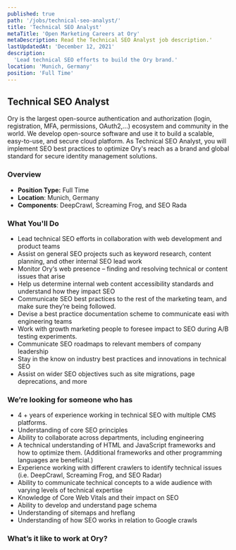 ```yaml
---
published: true
path: '/jobs/technical-seo-analyst/'
title: 'Technical SEO Analyst'
metaTitle: 'Open Marketing Careers at Ory'
metaDescription: Read the Technical SEO Analyst job description.'
lastUpdatedAt: 'December 12, 2021'
description:
  'Lead technical SEO efforts to build the Ory brand.'
location: 'Munich, Germany'
position: 'Full Time'
---
```



## Technical SEO Analyst

<About />

Ory is the largest open-source authentication and authorization (login, registration, MFA, permissions, OAuth2,...) ecosystem and community in the world. We
develop open-source software and use it to build a scalable, easy-to-use, and secure cloud platform. As Technical SEO Analyst, you will implement SEO best practices to optimize Ory's reach as a brand and global standard for secure identity management solutions. 

### Overview

- **Position Type:** Full Time
- **Location**: Munich, Germany
- **Components**: DeepCrawl, Screaming Frog, and SEO Rada

### What You'll Do

- Lead technical SEO efforts in collaboration with web development and product teams
- Assist on general SEO projects such as keyword research, content planning, and other internal SEO lead work
- Monitor Ory‘s web presence – finding and resolving technical or content issues that arise
- Help us determine internal web content accessibility standards and understand how they impact SEO
- Communicate SEO best practices to the rest of the marketing team, and make sure they’re being followed. 
- Devise a best practice documentation scheme to communicate easi with engineering teams
- Work with growth marketing people to foresee impact to SEO during A/B testing experiments. 
- Communicate SEO roadmaps to relevant members of company leadership
- Stay in the know on industry best practices and innovations in technical SEO
- Assist on wider SEO objectives such as site migrations, page deprecations, and more


### We’re looking for someone who has

- 4 + years of experience working in technical SEO with multiple CMS platforms.
- Understanding of core SEO principles
- Ability to collaborate across departments, including engineering
- A technical understanding of HTML and JavaScript frameworks and how to optimize them. (Additional frameworks and other programming languages are beneficial.)
- Experience working with different crawlers to identify technical issues (i.e. DeepCrawl, Screaming Frog, and SEO Radar)
- Ability to communicate technical concepts to a wide audience with varying levels of technical expertise 
- Knowledge of Core Web Vitals and their impact on SEO
- Ability to develop and understand page schema
- Understanding of sitemaps and hreflang
- Understanding of how SEO works in relation to Google crawls


### What’s it like to work at Ory?

<WorkAtOry />
